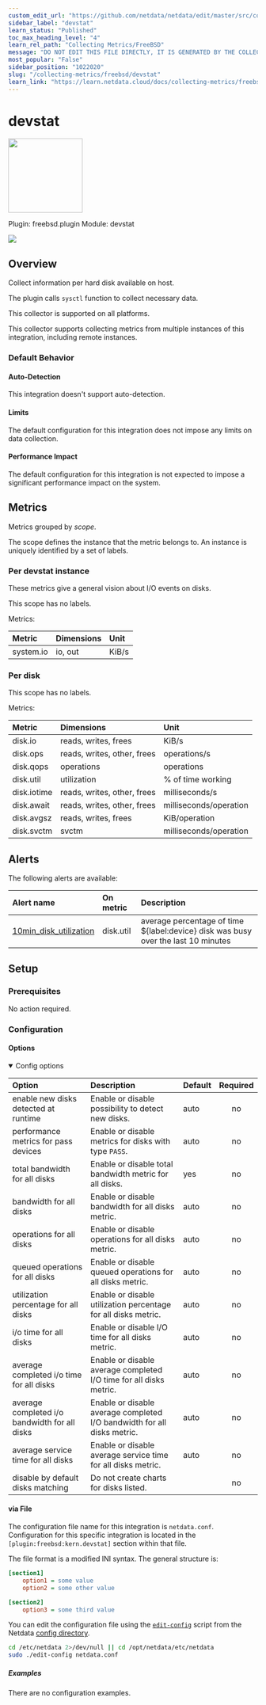 ```yaml
---
custom_edit_url: "https://github.com/netdata/netdata/edit/master/src/collectors/freebsd.plugin/metadata.yaml"
sidebar_label: "devstat"
learn_status: "Published"
toc_max_heading_level: "4"
learn_rel_path: "Collecting Metrics/FreeBSD"
message: "DO NOT EDIT THIS FILE DIRECTLY, IT IS GENERATED BY THE COLLECTOR'S metadata.yaml FILE"
most_popular: "False"
sidebar_position: "1022020"
slug: "/collecting-metrics/freebsd/devstat"
learn_link: "https://learn.netdata.cloud/docs/collecting-metrics/freebsd/devstat"
---
```



# devstat


<img src="https://netdata.cloud/img/hard-drive.svg" width="150"/>


Plugin: freebsd.plugin
Module: devstat

<img src="https://img.shields.io/badge/maintained%20by-Netdata-%2300ab44" />

## Overview

Collect information per hard disk available on host.

The plugin calls `sysctl` function to collect necessary data.

This collector is supported on all platforms.

This collector supports collecting metrics from multiple instances of this integration, including remote instances.


### Default Behavior

#### Auto-Detection

This integration doesn't support auto-detection.

#### Limits

The default configuration for this integration does not impose any limits on data collection.

#### Performance Impact

The default configuration for this integration is not expected to impose a significant performance impact on the system.

## Metrics

Metrics grouped by *scope*.

The scope defines the instance that the metric belongs to. An instance is uniquely identified by a set of labels.



### Per devstat instance

These metrics give a general vision about I/O events on disks.

This scope has no labels.

Metrics:

| Metric | Dimensions | Unit |
|:------|:----------|:----|
| system.io | io, out | KiB/s |

### Per disk



This scope has no labels.

Metrics:

| Metric | Dimensions | Unit |
|:------|:----------|:----|
| disk.io | reads, writes, frees | KiB/s |
| disk.ops | reads, writes, other, frees | operations/s |
| disk.qops | operations | operations |
| disk.util | utilization | % of time working |
| disk.iotime | reads, writes, other, frees | milliseconds/s |
| disk.await | reads, writes, other, frees | milliseconds/operation |
| disk.avgsz | reads, writes, frees | KiB/operation |
| disk.svctm | svctm | milliseconds/operation |



## Alerts


The following alerts are available:

| Alert name  | On metric | Description |
|:------------|:----------|:------------|
| [ 10min_disk_utilization ](https://github.com/netdata/netdata/blob/master/src/health/health.d/disks.conf) | disk.util | average percentage of time $\{label:device} disk was busy over the last 10 minutes |


## Setup


### Prerequisites

No action required.

### Configuration

#### Options



<details open>
<summary>Config options</summary>



| Option | Description | Default | Required |
|:-----|:------------|:--------|:---------:|
| enable new disks detected at runtime | Enable or disable possibility to detect new disks. | auto | no |
| performance metrics for pass devices | Enable or disable metrics for disks with type `PASS`. | auto | no |
| total bandwidth for all disks | Enable or disable total bandwidth metric for all disks. | yes | no |
| bandwidth for all disks | Enable or disable bandwidth for all disks metric. | auto | no |
| operations for all disks | Enable or disable operations for all disks metric. | auto | no |
| queued operations for all disks | Enable or disable queued operations for all disks  metric. | auto | no |
| utilization percentage for all disks | Enable or disable utilization percentage for all disks metric. | auto | no |
| i/o time for all disks | Enable or disable I/O time for all disks metric. | auto | no |
| average completed i/o time for all disks | Enable or disable average completed I/O time for all disks metric. | auto | no |
| average completed i/o bandwidth for all disks | Enable or disable average completed I/O bandwidth for all disks metric. | auto | no |
| average service time for all disks | Enable or disable average service time for all disks metric. | auto | no |
| disable by default disks matching | Do not create charts for disks listed. |  | no |


</details>



#### via File

The configuration file name for this integration is `netdata.conf`.
Configuration for this specific integration is located in the `[plugin:freebsd:kern.devstat]` section within that file.

The file format is a modified INI syntax. The general structure is:

```ini
[section1]
    option1 = some value
    option2 = some other value

[section2]
    option3 = some third value
```
You can edit the configuration file using the [`edit-config`](/docs/netdata-agent/configuration#edit-a-configuration-file-using-edit-config) script from the
Netdata [config directory](/docs/netdata-agent/configuration#the-netdata-config-directory).

```bash
cd /etc/netdata 2>/dev/null || cd /opt/netdata/etc/netdata
sudo ./edit-config netdata.conf
```

##### Examples
There are no configuration examples.


